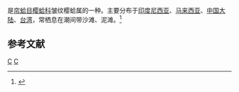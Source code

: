 {{noteTA
|T=zh-cn:粗纹樱蛤; zh-tw:波紋櫻蛤;
|1=zh-cn:粗纹樱蛤; zh-tw:波紋櫻蛤;
}}
{{Speciesbox
| taxon = Quidnipagus palatam
| authority = (Iredale, 1929)
| parent authority = Iredale, 1929
}}
{{地区用词4|start=学名：''{{lang|la|Quidnipagus palatam}}''|cn=粗纹樱蛤|tw=波紋櫻蛤|as=称}}是[[帘蛤目|帘蛤目]][[樱蛤科|樱蛤科]]皱纹樱蛤属的一种。主要分布于[[印度尼西亚|印度尼西亚]]、[[马来西亚|马来西亚]]、[[中国大陆|中国大陆]]、[[台湾|台湾]]，常栖息在潮间带沙滩、泥滩。<ref>{{cite web|url=http://shell.sinica.edu.tw/chinese/shellbase_detail.php?science_no=2561|title=国际贝库：粗纹樱蛤|publisher=台湾贝类资料库|accessdate=2009-08-11}}</ref>

== 参考文献 ==
{{reflist}}
{{catmore}}
{{Taxonbar|from=Q3792716}}

[[Category:樱蛤科|C]]
[[Category:1929年描述的动物|C]]